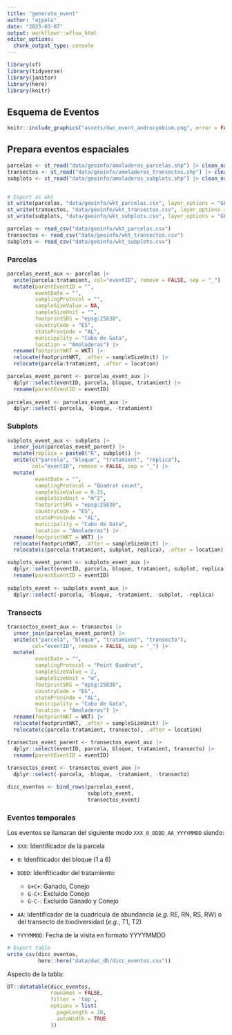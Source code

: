 ```yaml
---
title: "generate_event"
author: "ajpelu"
date: "2023-03-07"
output: workflowr::wflow_html
editor_options:
  chunk_output_type: console
---
```


```r
library(sf)
library(tidyverse)
library(janitor)
library(here)
library(knitr)
```

## Esquema de Eventos
```r
knitr::include_graphics("assets/dwc_event_androcymbium.png", error = FALSE)
```


## Prepara eventos espaciales

```r
parcelas <- st_read("data/geoinfo/amoladeras_parcelas.shp") |> clean_names()
transectos <- st_read("data/geoinfo/amoladeras_transectos.shp") |> clean_names()
subplots <- st_read("data/geoinfo/amoladeras_subplots.shp") |> clean_names() 


# Export as wkt 
st_write(parcelas, "data/geoinfo/wkt_parcelas.csv", layer_options = "GEOMETRY=AS_WKT", append=FALSE)
st_write(transectos, "data/geoinfo/wkt_transectos.csv", layer_options = "GEOMETRY=AS_WKT", append=FALSE)
st_write(subplots, "data/geoinfo/wkt_subplots.csv", layer_options = "GEOMETRY=AS_WKT", append=FALSE)
```

```r
parcelas <- read_csv("data/geoinfo/wkt_parcelas.csv")
transectos <- read_csv("data/geoinfo/wkt_transectos.csv")
subplots <- read_csv("data/geoinfo/wkt_subplots.csv")
```

### Parcelas 
```r
parcelas_event_aux <- parcelas |> 
  unite(parcela:tratamient, col="eventID", remove = FALSE, sep = "_") |> 
  mutate(parentEventID = "",
         eventDate = "", 
         samplingProtocol = "", 
         sampleSizeValue = NA,
         sampleSizeUnit = "",
         footprintSRS = "epsg:25830", 
         countryCode = "ES",
         stateProvinde = "AL",
         municipality = "Cabo de Gata",
         location = "Amoladeras") |> 
  rename(footprintWKT = WKT) |> 
  relocate(footprintWKT, .after = sampleSizeUnit) |> 
  relocate(parcela:tratamient, .after = location)

parcelas_event_parent <- parcelas_event_aux |> 
  dplyr::select(eventID, parcela, bloque, tratamient) |> 
  rename(parentEventID = eventID)
  
parcelas_event <- parcelas_event_aux |> 
  dplyr::select(-parcela, -bloque, -tratamient) 

```

### Subplots 

```r
subplots_event_aux <- subplots |> 
  inner_join(parcelas_event_parent) |> 
  mutate(replica = paste0("R", subplot)) |> 
  unite(c("parcela", "bloque", "tratamient", "replica"),
        col="eventID", remove = FALSE, sep = "_") |> 
  mutate(
         eventDate = "", 
         samplingProtocol = "Quadrat count", 
         sampleSizeValue = 0.25,
         sampleSizeUnit = "m^2",
         footprintSRS = "epsg:25830", 
         countryCode = "ES",
         stateProvinde = "AL",
         municipality = "Cabo de Gata",
         location = "Amoladeras") |> 
  rename(footprintWKT = WKT) |> 
  relocate(footprintWKT, .after = sampleSizeUnit) |> 
  relocate(c(parcela:tratamient, subplot, replica), .after = location) 

subplots_event_parent <- subplots_event_aux |> 
  dplyr::select(eventID, parcela, bloque, tratamient, subplot, replica) |> 
  rename(parentEventID = eventID)
  
subplots_event <- subplots_event_aux |> 
  dplyr::select(-parcela, -bloque, -tratamient, -subplot, -replica)
```

### Transects  

```r
transectos_event_aux <- transectos |> 
  inner_join(parcelas_event_parent) |> 
  unite(c("parcela", "bloque", "tratamient", "transecto"),
        col="eventID", remove = FALSE, sep = "_") |> 
  mutate(
         eventDate = "", 
         samplingProtocol = "Point Quadrat", 
         sampleSizeValue = 2,
         sampleSizeUnit = "m",
         footprintSRS = "epsg:25830", 
         countryCode = "ES",
         stateProvinde = "AL",
         municipality = "Cabo de Gata",
         location = "Amoladeras") |> 
  rename(footprintWKT = WKT) |> 
  relocate(footprintWKT, .after = sampleSizeUnit) |> 
  relocate(c(parcela:tratamient, transecto), .after = location) 

transectos_event_parent <- transectos_event_aux |> 
  dplyr::select(eventID, parcela, bloque, tratamient, transecto) |> 
  rename(parentEventID = eventID)
  
transectos_event <- transectos_event_aux |> 
  dplyr::select(-parcela, -bloque, -tratamient, -transecto)
```

```r
dicc_eventos <- bind_rows(parcelas_event, 
                          subplots_event, 
                          transectos_event) 

```


### Eventos temporales 

Los eventos se llamaran del siguiente modo `XXX_0_DDDD_AA_YYYYMMDD` siendo:

  - `XXX`: Identificador de la parcela
  - `0`: Idenfiticador del bloque (1 a 6)
  - `DDDD`: Idenfiticador del tratamiento: 
  
    - `G+C+`: Ganado, Conejo
    - `G-C+`: Excluido Conejo
    - `G-C-`: Excluido Ganado y Conejo

  - `AA`: Identificador de la cuadrícula de abundancia (*e.g.* RE, RN, RS, RW) o del transecto de biodiversidad (*e.g.*, T1, T2)
  - `YYYYMMDD`: Fecha de la visita en formato YYYYMMDD
  

```r
# Export table
write_csv(dicc_eventos, 
          here::here("data/dwc_db/dicc_eventos.csv"))
```

Aspecto de la tabla: 

```r
DT::datatable(dicc_eventos,
              rownames = FALSE,
              filter = 'top',
              options = list(
                pageLength = 20, 
                autoWidth = TRUE
              ))
```






